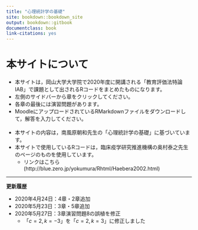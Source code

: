 ```yaml
--- 
title: "心理統計学の基礎"
site: bookdown::bookdown_site
output: bookdown::gitbook
documentclass: book
link-citations: yes
---
```


# 本サイトについて {-}  

- 本サイトは，岡山大学大学院で2020年度に開講される「教育評価法特論IAB」で課題として出されるRコードをまとめたものになります。  
- 左側のサイドバーから章をクリックしてください。  
- 各章の最後には演習問題があります。  
- MoodleにアップロードされているRMarkdownファイルをダウンロードして，解答を入力してください。  
<br>
- 本サイトの内容は，南風原朝和先生の「心理統計学の基礎」に基づいています。  
- 本サイトで使用しているRコードは，臨床疫学研究推進機構の奥村泰之先生のページのものを使用しています。  
  - リンクはこちら(http://blue.zero.jp/yokumura/Rhtml/Haebera2002.html)  
  

---
**更新履歴**  

- 2020年4月24日：4章・2章追加  
- 2020年5月23日：3章・5章追加  
- 2020年5月27日：3章演習問題8の誤植を修正  
  - 「$c = 2, k = -3$」を「$c = 2, k = 3$」に修正しました  
  





